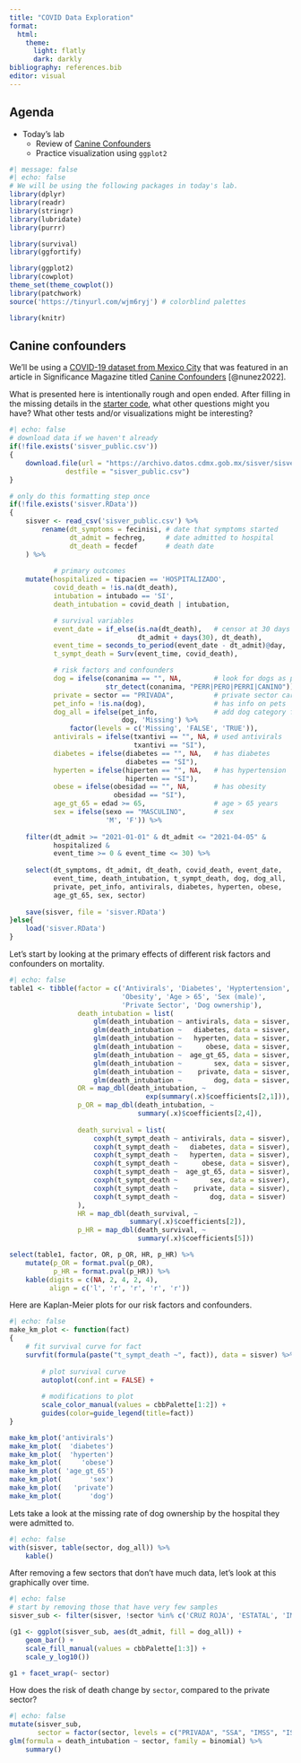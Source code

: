 ---
title: "COVID Data Exploration"
format: 
  html:
    theme: 
      light: flatly
      dark: darkly
bibliography: references.bib
editor: visual
---

## Agenda

-   Today's lab
    -   Review of [Canine Confounders](https://rss.onlinelibrary.wiley.com/doi/epdf/10.1111/1740-9713.01670)
    -   Practice visualization using `ggplot2`

```{r}
#| message: false
#| echo: false
# We will be using the following packages in today's lab.
library(dplyr)
library(readr)
library(stringr)
library(lubridate)
library(purrr)

library(survival)
library(ggfortify)

library(ggplot2)
library(cowplot)
theme_set(theme_cowplot())
library(patchwork)
source('https://tinyurl.com/wjm6ryj') # colorblind palettes

library(knitr)
```

## Canine confounders

We'll be using a [COVID-19 dataset from Mexico City](bit.ly/3Ou4n2U) that was featured in an article in Significance Magazine titled [Canine Confounders](https://rss.onlinelibrary.wiley.com/doi/epdf/10.1111/1740-9713.01670) [@nunez2022].

What is presented here is intentionally rough and open ended. After filling in the missing details in the [starter code](https://github.com/BIFX552-22/BIFXproject/blob/main/docs/covid.qmd), what other questions might you have? What other tests and/or visualizations might be interesting?

```{r}
#| echo: false
# download data if we haven't already
if(!file.exists('sisver_public.csv'))
{
    download.file(url = "https://archivo.datos.cdmx.gob.mx/sisver/sisver_public.csv",
              destfile = "sisver_public.csv")
}

# only do this formatting step once
if(!file.exists('sisver.RData'))
{
    sisver <- read_csv('sisver_public.csv') %>%
        rename(dt_symptoms = fecinisi, # date that symptoms started
               dt_admit = fechreg,     # date admitted to hospital
               dt_death = fecdef       # death date
    ) %>%
    
           # primary outcomes
    mutate(hospitalized = tipacien == 'HOSPITALIZADO',
           covid_death = !is.na(dt_death),
           intubation = intubado == 'SI',
           death_intubation = covid_death | intubation,

           # survival variables
           event_date = if_else(is.na(dt_death),   # censor at 30 days
                                dt_admit + days(30), dt_death),
           event_time = seconds_to_period(event_date - dt_admit)@day,
           t_sympt_death = Surv(event_time, covid_death),

           # risk factors and confounders
           dog = ifelse(conanima == "", NA,        # look for dogs as pets
                        str_detect(conanima, "PERR|PERO|PERRI|CANINO")),
           private = sector == "PRIVADA",          # private sector care
           pet_info = !is.na(dog),                 # has info on pets
           dog_all = ifelse(pet_info,              # add dog category for missing
                            dog, 'Missing') %>%
               factor(levels = c('Missing', 'FALSE', 'TRUE')),
           antivirals = ifelse(txantivi == "", NA, # used antivirals
                               txantivi == "SI"),
           diabetes = ifelse(diabetes == "", NA,   # has diabetes
                             diabetes == "SI"),
           hyperten = ifelse(hiperten == "", NA,   # has hypertension
                             hiperten == "SI"),
           obese = ifelse(obesidad == "", NA,      # has obesity
                          obesidad == "SI"),
           age_gt_65 = edad >= 65,                 # age > 65 years
           sex = ifelse(sexo == "MASCULINO",       # sex
                        'M', 'F')) %>%
    
    filter(dt_admit >= "2021-01-01" & dt_admit <= "2021-04-05" &
           hospitalized &
           event_time >= 0 & event_time <= 30) %>%
    
    select(dt_symptoms, dt_admit, dt_death, covid_death, event_date,
           event_time, death_intubation, t_sympt_death, dog, dog_all, 
           private, pet_info, antivirals, diabetes, hyperten, obese,
           age_gt_65, sex, sector)
    
    save(sisver, file = 'sisver.RData')
}else{
    load('sisver.RData')
}

```

Let's start by looking at the primary effects of different risk factors and confounders on mortality.

```{r}
#| echo: false
table1 <- tibble(factor = c('Antivirals', 'Diabetes', 'Hyptertension',
                            'Obesity', 'Age > 65', 'Sex (male)',
                            'Private Sector', 'Dog ownership'),
                 death_intubation = list(
                     glm(death_intubation ~ antivirals, data = sisver, family = binomial),
                     glm(death_intubation ~   diabetes, data = sisver, family = binomial),
                     glm(death_intubation ~   hyperten, data = sisver, family = binomial),
                     glm(death_intubation ~      obese, data = sisver, family = binomial),
                     glm(death_intubation ~  age_gt_65, data = sisver, family = binomial),
                     glm(death_intubation ~        sex, data = sisver, family = binomial),
                     glm(death_intubation ~    private, data = sisver, family = binomial),
                     glm(death_intubation ~        dog, data = sisver, family = binomial)),
                 OR = map_dbl(death_intubation, ~ 
                                  exp(summary(.x)$coefficients[2,1])),
                 p_OR = map_dbl(death_intubation, ~ 
                                summary(.x)$coefficients[2,4]),
                   
                 death_survival = list(
                     coxph(t_sympt_death ~ antivirals, data = sisver),
                     coxph(t_sympt_death ~   diabetes, data = sisver),
                     coxph(t_sympt_death ~   hyperten, data = sisver),
                     coxph(t_sympt_death ~      obese, data = sisver),
                     coxph(t_sympt_death ~  age_gt_65, data = sisver),
                     coxph(t_sympt_death ~        sex, data = sisver),
                     coxph(t_sympt_death ~    private, data = sisver),
                     coxph(t_sympt_death ~        dog, data = sisver)
                 ),
                 HR = map_dbl(death_survival, ~
                              summary(.x)$coefficients[2]),
                 p_HR = map_dbl(death_survival, ~
                                summary(.x)$coefficients[5]))

select(table1, factor, OR, p_OR, HR, p_HR) %>%
    mutate(p_OR = format.pval(p_OR),
           p_HR = format.pval(p_HR)) %>%
    kable(digits = c(NA, 2, 4, 2, 4),
          align = c('l', 'r', 'r', 'r', 'r'))
```

Here are Kaplan-Meier plots for our risk factors and confounders.

```{r}
#| echo: false
make_km_plot <- function(fact)
{
    # fit survival curve for fact
    survfit(formula(paste("t_sympt_death ~", fact)), data = sisver) %>%
        
        # plot survival curve
        autoplot(conf.int = FALSE) +
        
        # modifications to plot
        scale_color_manual(values = cbbPalette[1:2]) +
        guides(color=guide_legend(title=fact))
}

make_km_plot('antivirals')
make_km_plot(  'diabetes')
make_km_plot(  'hyperten')
make_km_plot(     'obese')
make_km_plot( 'age_gt_65')
make_km_plot(       'sex')
make_km_plot(   'private')
make_km_plot(       'dog')
```

Lets take a look at the missing rate of dog ownership by the hospital they were admitted to.

```{r}
#| echo: false
with(sisver, table(sector, dog_all)) %>%
    kable()
```

After removing a few sectors that don't have much data, let's look at this graphically over time.

```{r}
#| echo: false
# start by removing those that have very few samples
sisver_sub <- filter(sisver, !sector %in% c('CRUZ ROJA', 'ESTATAL', 'IMSS-OPORTUNIDADES', 'SEMAR', 'UNIVERSITARIO'))

(g1 <- ggplot(sisver_sub, aes(dt_admit, fill = dog_all)) +
    geom_bar() +
    scale_fill_manual(values = cbbPalette[1:3]) +
    scale_y_log10())

g1 + facet_wrap(~ sector)
```

How does the risk of death change by `sector`, compared to the private sector?

```{r}
#| echo: false
mutate(sisver_sub,
       sector = factor(sector, levels = c("PRIVADA", "SSA", "IMSS", "ISSSTE", "PEMEX", "SEDENA"))) %>%
glm(formula = death_intubation ~ sector, family = binomial) %>%
    summary()
```
